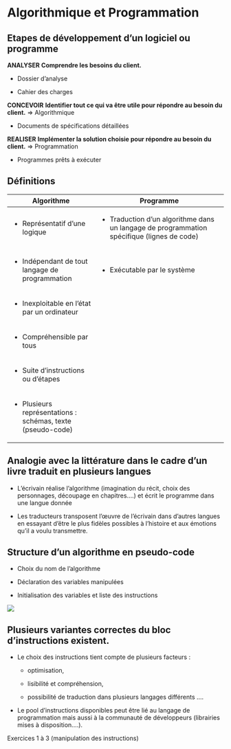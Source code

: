 # Algorithmique et Programmation {.backgroundTitre}

## Etapes de développement d'un logiciel ou programme

[**ANALYSER**]{.Terre_battue2} **Comprendre les besoins du client.**

-   Dossier d'analyse

-   Cahier des charges

[**CONCEVOIR**]{.Terre_battue2} **Identifier tout ce qui va être utile pour répondre au besoin du client.** =\> [Algorithmique]{.Bourgeon2}

-   Documents de spécifications détaillées

[**REALISER**]{.Terre_battue2} **Implémenter la solution choisie pour répondre au besoin du client.** =\> [Programmation]{.Bourgeon2}

-   Programmes prêts à exécuter

## Définitions

+--------------------------------------------------------------+---------------------------------------------------------------------------------------------+
| Algorithme                                                   | Programme                                                                                   |
+==============================================================+=============================================================================================+
| -   Représentatif d’une logique                              | -   Traduction d’un algorithme dans un langage de programmation spécifique (lignes de code) |
+--------------------------------------------------------------+---------------------------------------------------------------------------------------------+
| -   Indépendant de tout langage de programmation             | -   Exécutable par le système                                                               |
+--------------------------------------------------------------+---------------------------------------------------------------------------------------------+
| -   Inexploitable en l’état par un ordinateur                |                                                                                             |
+--------------------------------------------------------------+---------------------------------------------------------------------------------------------+
| -   Compréhensible par tous                                  |                                                                                             |
+--------------------------------------------------------------+---------------------------------------------------------------------------------------------+
| -   Suite d’instructions ou d’étapes                         |                                                                                             |
+--------------------------------------------------------------+---------------------------------------------------------------------------------------------+
| -   Plusieurs représentations : schémas, texte (pseudo-code) |                                                                                             |
+--------------------------------------------------------------+---------------------------------------------------------------------------------------------+

## Analogie avec la littérature dans le cadre d’un livre traduit en plusieurs langues

-   L’écrivain réalise l’algorithme (imagination du récit, choix des personnages, découpage en chapitres….) et écrit le programme dans une langue donnée

-   Les traducteurs transposent l’œuvre de l’écrivain dans d’autres langues en essayant d’être le plus fidèles possibles à l’histoire et aux émotions qu’il a voulu transmettre.

## Structure d'un algorithme en pseudo-code

-   Choix du nom de l’algorithme

-   Déclaration des variables manipulées

-   Initialisation des variables et liste des instructions

![](images/clipboard-699837349.png){fig-align="center"}

## Plusieurs variantes correctes du bloc d’instructions existent.

-   Le choix des instructions tient compte de plusieurs facteurs :

    -   optimisation,

    -   lisibilité et compréhension,

    -   possibilité de traduction dans plusieurs langages différents ….

-   Le pool d’instructions disponibles peut être lié au langage de programmation mais aussi à la communauté de développeurs (librairies mises à disposition….).

[Exercices 1 à 3 (manipulation des instructions)]{.Terre_battue2}
